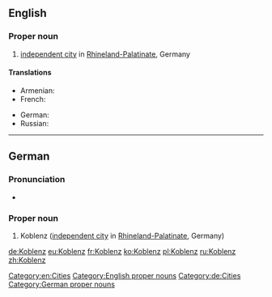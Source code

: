 ==English==
{{wikipedia}}
===Proper noun===
{{head|en|proper nouns}}
# [[independent city]] in [[Rhineland-Palatinate]], Germany

====Translations====
{{trans-top|city in Germany}}
* Armenian: {{t|hy|Կոբլենց|tr=Koblencʿ|sc=Armn}}
* French: {{t+|fr|Coblence}}
{{trans-mid}}
* German: {{t+|de|Koblenz}}
* Russian: {{t|ru|Кобленц|sc=Cyrl}}
{{trans-bottom}}

[[Category:en:Cities]]
[[Category:English proper nouns]]

----

==German==
{{wikipedia|lang=de}}
===Pronunciation===
* {{audio|De-Koblenz.ogg|Audio}}

===Proper noun===
{{head|de|proper nouns}}
# Koblenz ([[independent city]] in [[Rhineland-Palatinate]], Germany)

[[Category:de:Cities]]
[[Category:German proper nouns]]

[[de:Koblenz]]
[[eu:Koblenz]]
[[fr:Koblenz]]
[[ko:Koblenz]]
[[pl:Koblenz]]
[[ru:Koblenz]]
[[zh:Koblenz]]
